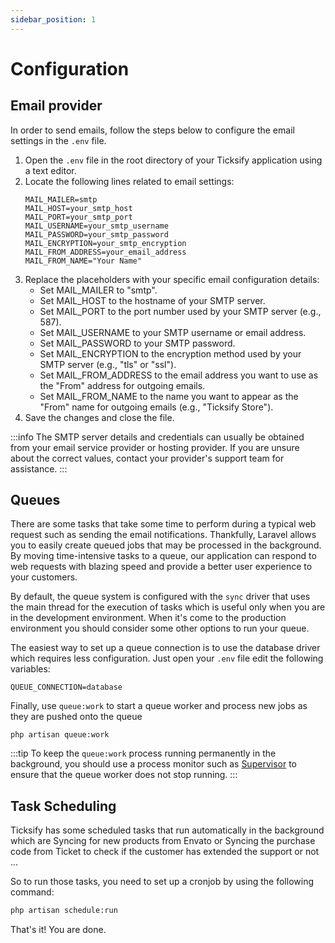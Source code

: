 ```yaml
---
sidebar_position: 1
---
```



# Configuration
<TOCInline toc={toc}/>

## Email provider

In order to send emails, follow the steps below to configure the email settings in the `.env` file.

1. Open the `.env` file in the root directory of your Ticksify application using a text editor.
2. Locate the following lines related to email settings:
    ```text
    MAIL_MAILER=smtp
    MAIL_HOST=your_smtp_host
    MAIL_PORT=your_smtp_port
    MAIL_USERNAME=your_smtp_username
    MAIL_PASSWORD=your_smtp_password
    MAIL_ENCRYPTION=your_smtp_encryption
    MAIL_FROM_ADDRESS=your_email_address
    MAIL_FROM_NAME="Your Name"
    ```
3. Replace the placeholders with your specific email configuration details:
    * Set MAIL_MAILER to "smtp".
    * Set MAIL_HOST to the hostname of your SMTP server.
    * Set MAIL_PORT to the port number used by your SMTP server (e.g., 587).
    * Set MAIL_USERNAME to your SMTP username or email address.
    * Set MAIL_PASSWORD to your SMTP password.
    * Set MAIL_ENCRYPTION to the encryption method used by your SMTP server (e.g., "tls" or "ssl").
    * Set MAIL_FROM_ADDRESS to the email address you want to use as the "From" address for outgoing emails.
    * Set MAIL_FROM_NAME to the name you want to appear as the "From" name for outgoing emails (e.g., "Ticksify Store").
4. Save the changes and close the file.

:::info
The SMTP server details and credentials can usually be obtained from your email service provider or hosting provider. If you are unsure about the correct values, contact your provider's support team for assistance.
:::

## Queues

There are some tasks that take some time to perform during a typical web request such as sending the email
notifications. Thankfully, Laravel allows you to easily create queued jobs that may be processed in the background. By
moving time-intensive tasks to a queue, our application can respond to web requests with blazing speed and provide a
better user experience to your customers.

By default, the queue system is configured with the `sync` driver that uses the main thread for the execution of tasks
which is useful only when you are in the development environment. When it's come to the production environment you
should consider some other options to run your queue.

The easiest way to set up a queue connection is to use the database driver which requires less configuration. Just open
your `.env` file edit the following variables:

```text
QUEUE_CONNECTION=database
```

Finally, use `queue:work` to start a queue worker and process new jobs as they are pushed onto the queue

```shell
php artisan queue:work
```

:::tip
To keep the `queue:work` process running permanently in the background, you should use a process monitor such
as [Supervisor](https://laravel.com/docs/9.x/queues#supervisor-configuration) to ensure that the queue worker does not
stop running.
:::

## Task Scheduling

Ticksify has some scheduled tasks that run automatically in the background which are Syncing for new products from
Envato or Syncing the purchase code from Ticket to check if the customer has extended the support or not ...

So to run those tasks, you need to set up a cronjob by using the following command:

```bash
php artisan schedule:run
```

That's it! You are done.

